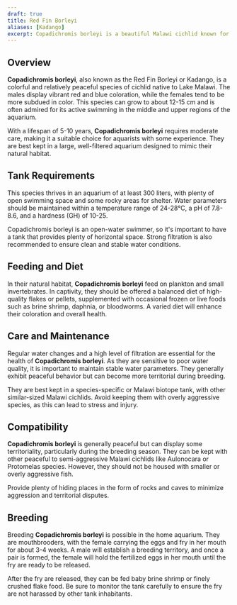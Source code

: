 ```yaml
---
draft: true
title: Red Fin Borleyi
aliases: [Kadango]
excerpt: Copadichromis borleyi is a beautiful Malawi cichlid known for its vibrant colors and active swimming behavior.
---
```


## Overview

**Copadichromis borleyi**, also known as the Red Fin Borleyi or Kadango, is a colorful and relatively peaceful species
of cichlid native to Lake Malawi. The males display vibrant red and blue coloration, while the females tend to be more
subdued in color. This species can grow to about 12-15 cm and is often admired for its active swimming in the middle and
upper regions of the aquarium.

With a lifespan of 5-10 years, **Copadichromis borleyi** requires moderate care, making it a suitable choice for
aquarists with some experience. They are best kept in a large, well-filtered aquarium designed to mimic their natural
habitat.

## Tank Requirements

This species thrives in an aquarium of at least 300 liters, with plenty of open swimming space and some rocky areas for
shelter. Water parameters should be maintained within a temperature range of 24-28°C, a pH of 7.8-8.6, and a hardness
(GH) of 10-25.

Copadichromis borleyi is an open-water swimmer, so it's important to have a tank that provides plenty of horizontal
space. Strong filtration is also recommended to ensure clean and stable water conditions.

## Feeding and Diet

In their natural habitat, **Copadichromis borleyi** feed on plankton and small invertebrates. In captivity, they should
be offered a balanced diet of high-quality flakes or pellets, supplemented with occasional frozen or live foods such as
brine shrimp, daphnia, or bloodworms. A varied diet will enhance their coloration and overall health.

## Care and Maintenance

Regular water changes and a high level of filtration are essential for the health of **Copadichromis borleyi**. As they
are sensitive to poor water quality, it is important to maintain stable water parameters. They generally exhibit
peaceful behavior but can become more territorial during breeding.

They are best kept in a species-specific or Malawi biotope tank, with other similar-sized Malawi cichlids. Avoid keeping
them with overly aggressive species, as this can lead to stress and injury.

## Compatibility

**Copadichromis borleyi** is generally peaceful but can display some territoriality, particularly during the breeding
season. They can be kept with other peaceful to semi-aggressive Malawi cichlids like Aulonocara or Protomelas species.
However, they should not be housed with smaller or overly aggressive fish.

Provide plenty of hiding places in the form of rocks and caves to minimize aggression and territorial disputes.

## Breeding

Breeding **Copadichromis borleyi** is possible in the home aquarium. They are mouthbrooders, with the female carrying
the eggs and fry in her mouth for about 3-4 weeks. A male will establish a breeding territory, and once a pair is
formed, the female will hold the fertilized eggs in her mouth until the fry are ready to be released.

After the fry are released, they can be fed baby brine shrimp or finely crushed flake food. Be sure to monitor the tank
carefully to ensure the fry are not harassed by other tank inhabitants.
